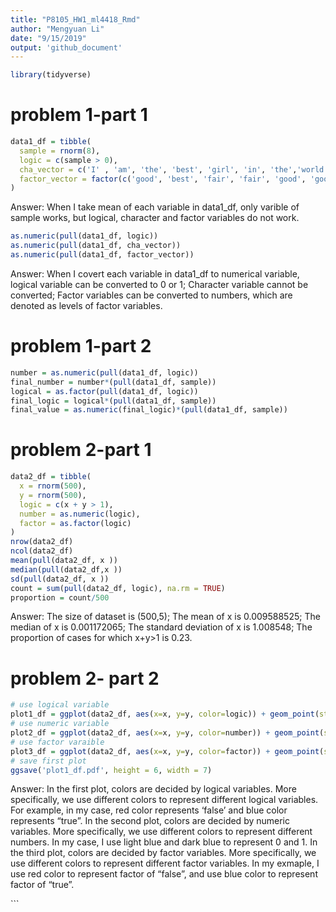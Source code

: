 ---
title: "P8105_HW1_ml4418_Rmd"
author: "Mengyuan Li"
date: "9/15/2019"
output: 'github_document'
---
```{R, include = FALSE}
library(tidyverse)
```

# problem 1-part 1

```{R question 1}
data1_df = tibble(
  sample = rnorm(8),
  logic = c(sample > 0),
  cha_vector = c('I' , 'am', 'the', 'best', 'girl', 'in', 'the','world'),
  factor_vector = factor(c('good', 'best', 'fair', 'fair', 'good', 'good', 'best', 'best'))
)
```
Answer: When I take mean of each variable in data1_df, only varible of sample works, but logical, character and factor variables do not work.


```{R, include = FALSE}
as.numeric(pull(data1_df, logic))
as.numeric(pull(data1_df, cha_vector))
as.numeric(pull(data1_df, factor_vector))
```

Answer: When I covert each variable in data1_df to numerical variable, logical variable can be converted to 0 or 1; Character variable cannot be converted; Factor variables can be converted to numbers, which are denoted as levels of factor variables.


# problem 1-part 2
```{R include=FALSE}
number = as.numeric(pull(data1_df, logic))
final_number = number*(pull(data1_df, sample))
logical = as.factor(pull(data1_df, logic))
final_logic = logical*(pull(data1_df, sample))
final_value = as.numeric(final_logic)*(pull(data1_df, sample))
```



# problem 2-part 1
```{R}
data2_df = tibble(
  x = rnorm(500),
  y = rnorm(500),
  logic = c(x + y > 1),
  number = as.numeric(logic),
  factor = as.factor(logic)
)
nrow(data2_df) 
ncol(data2_df)
mean(pull(data2_df, x ))
median(pull(data2_df,x ))
sd(pull(data2_df, x ))
count = sum(pull(data2_df, logic), na.rm = TRUE)
proportion = count/500
```

Answer: The size of dataset is (500,5); The mean of x is 0.009588525; The median of x is 0.001172065; The standard deviation of x is 1.008548; The proportion of cases for which x+y>1 is 0.23.


# problem 2- part 2
```{R}
# use logical variable
plot1_df = ggplot(data2_df, aes(x=x, y=y, color=logic)) + geom_point(stat="identity")
# use numeric variable
plot2_df = ggplot(data2_df, aes(x=x, y=y, color=number)) + geom_point(stat="identity")
# use factor varaible 
plot3_df = ggplot(data2_df, aes(x=x, y=y, color=factor)) + geom_point(stat="identity")
# save first plot
ggsave('plot1_df.pdf', height = 6, width = 7)
```

Answer: In the first plot, colors are decided by logical variables. More specifically, we use different colors to represent different logical variables. For example, in my case, red color represents 'false' and blue color represents "true".
In the second plot, colors are decided by numeric variables. More specifically, we use different colors to represent different numbers. In my case, I use light blue and dark blue to represent 0 and 1. In the third plot, colors are decided by factor variables. More specifically, we use different colors to represent different factor variables. In my exmaple, I use red color to represent factor of "false", and use blue color to represent factor of "true".   



```


